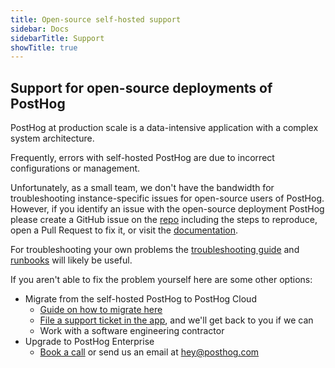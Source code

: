 ```yaml
---
title: Open-source self-hosted support
sidebar: Docs
sidebarTitle: Support
showTitle: true
---
```



<Disclaimer />

## Support for open-source deployments of PostHog

PostHog at production scale is a data-intensive application with a complex system architecture.

Frequently, errors with self-hosted PostHog are due to incorrect configurations or management.

Unfortunately, as a small team, we don't have the bandwidth for troubleshooting instance-specific issues for open-source users of PostHog. However, if you identify an issue with the open-source deployment PostHog please create a GitHub issue on the [repo](https://github.com/PostHog/posthog/issues/new/choose) including the steps to reproduce, open a Pull Request to fix it, or visit the [documentation](https://github.com/PostHog/posthog.com/issues/new/choose).

For troubleshooting your own problems the [troubleshooting guide](https://posthog.com/docs/self-host/deploy/troubleshooting) and [runbooks](https://posthog.com/docs/self-host/deploy/troubleshooting) will likely be useful.

If you aren't able to fix the problem yourself here are some other options:

-   Migrate from the self-hosted PostHog to PostHog Cloud
    -   [Guide on how to migrate here](/docs/migrate/migrate-to-cloud)
    -   [File a support ticket in the app](https://app.posthog.com/home#supportModal), and we'll get back to you if we can
    -   Work with a software engineering contractor
-   Upgrade to PostHog Enterprise
    -   [Book a call](https://posthog.com/book-a-demo) or send us an email at [hey@posthog.com](mailto:hey@posthog.com)

